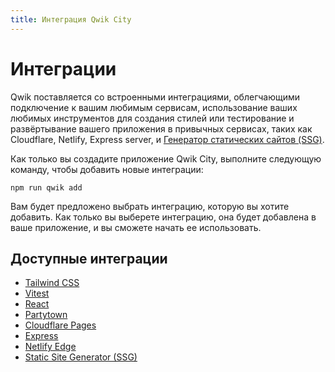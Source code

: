 ```yaml
---
title: Интеграция Qwik City
---
```


# Интеграции

Qwik поставляется со встроенными интеграциями, облегчающими подключение к вашим любимым сервисам, использование ваших любимых инструментов для создания стилей или тестирование и развёртывание вашего приложения в привычных сервисах, таких как Cloudflare, Netlify, Express server, и [Генератор статических сайтов (SSG)](https://qwik.builder.io/qwikcity/static-site-generation/static-site-config/).

Как только вы создадите приложение Qwik City, выполните следующую команду, чтобы добавить новые интеграции:

```shell
npm run qwik add
```

Вам будет предложено выбрать интеграцию, которую вы хотите добавить. Как только вы выберете интеграцию, она будет добавлена в ваше приложение, и вы сможете начать ее использовать.

## Доступные интеграции

- [Tailwind CSS](../../integration/tailwind/index.mdx)
- [Vitest](../../integration/vitest/index.mdx)
- [React](../../integration/react/index.mdx)
- [Partytown](../../integration/partytown/index.mdx)
- [Cloudflare Pages](../../deployments/cloudflare-pages/index.mdx)
- [Express](../../deployments/node/index.mdx)
- [Netlify Edge](../../deployments/netlify-edge/index.mdx)
- [Static Site Generator (SSG)](../../../qwikcity/static-site-generation/overview/index.mdx)
